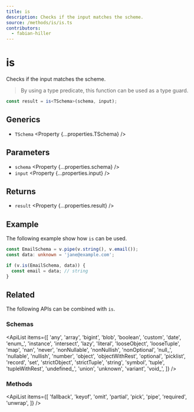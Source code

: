 ```yaml
---
title: is
description: Checks if the input matches the scheme.
source: /methods/is/is.ts
contributors:
  - fabian-hiller
---
```



# is

Checks if the input matches the scheme.

> By using a type predicate, this function can be used as a type guard.

```ts
const result = is<TSchema>(schema, input);
```

## Generics

- `TSchema` <Property {...properties.TSchema} />

## Parameters

- `schema` <Property {...properties.schema} />
- `input` <Property {...properties.input} />

## Returns

- `result` <Property {...properties.result} />

## Example

The following example show how `is` can be used.

```ts
const EmailSchema = v.pipe(v.string(), v.email());
const data: unknown = 'jane@example.com';

if (v.is(EmailSchema, data)) {
  const email = data; // string
}
```

## Related

The following APIs can be combined with `is`.

### Schemas

<ApiList
  items={[
    'any',
    'array',
    'bigint',
    'blob',
    'boolean',
    'custom',
    'date',
    'enum_',
    'instance',
    'intersect',
    'lazy',
    'literal',
    'looseObject',
    'looseTuple',
    'map',
    'nan',
    'never',
    'nonNullable',
    'nonNullish',
    'nonOptional',
    'null_',
    'nullable',
    'nullish',
    'number',
    'object',
    'objectWithRest',
    'optional',
    'picklist',
    'record',
    'set',
    'strictObject',
    'strictTuple',
    'string',
    'symbol',
    'tuple',
    'tupleWithRest',
    'undefined_',
    'union',
    'unknown',
    'variant',
    'void_',
  ]}
/>

### Methods

<ApiList
  items={[
    'fallback',
    'keyof',
    'omit',
    'partial',
    'pick',
    'pipe',
    'required',
    'unwrap',
  ]}
/>
